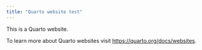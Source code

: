 ```yaml
---
title: "Quarto website test"
---
```


This is a Quarto website.

To learn more about Quarto websites visit <https://quarto.org/docs/websites>.
